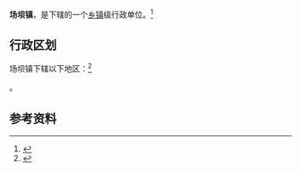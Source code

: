 {{中国乡级行政区|53/06/27/115/000}}

'''场坝镇'''，是{{PRC admin/fullname|53/06/27/115/000|3}}下辖的一个[[乡镇|乡镇]]级行政单位。<ref>{{PRC admin/ref sgc|{{PRC admin/parent|53/06/27/115/000}}}}</ref>

== 行政区划 ==

场坝镇下辖以下地区：<ref>{{PRC admin/ref sgc|53/06/27/115/000}}</ref>

{{PRC admin/children|53/06/27/115/000}}。

== 参考资料 ==

{{reflist}}

{{行政区划小作品}}
{{PRC admin/navcat|53/06/27/115/000}}
